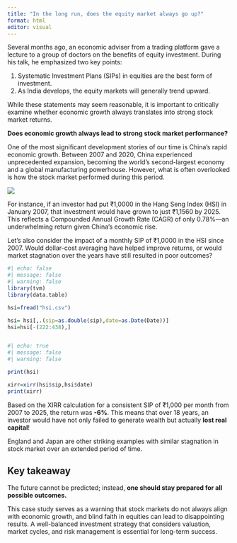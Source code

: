 ```yaml
---
title: "In the long run, does the equity market always go up?"
format: html
editor: visual
---
```


Several months ago, an economic adviser from a trading platform gave a lecture to a group of doctors on the benefits of equity investment. During his talk, he emphasized two key points:

1.  Systematic Investment Plans (SIPs) in equities are the best form of investment.\
2.  As India develops, the equity markets will generally trend upward.

While these statements may seem reasonable, it is important to critically examine whether economic growth always translates into strong stock market returns.

**Does economic growth always lead to strong stock market performance?**

One of the most significant development stories of our time is China’s rapid economic growth. Between 2007 and 2020, China experienced unprecedented expansion, becoming the world’s second-largest economy and a global manufacturing powerhouse. However, what is often overlooked is how the stock market performed during this period.

![](images/hsi.png)

For instance, if an investor had put ₹1,0000 in the Hang Seng Index (HSI) in January 2007, that investment would have grown to just ₹1,1560 by 2025. This reflects a Compounded Annual Growth Rate (CAGR) of only 0.78%—an underwhelming return given China’s economic rise.

Let’s also consider the impact of a monthly SIP of ₹1,0000 in the HSI since 2007. Would dollar-cost averaging have helped improve returns, or would market stagnation over the years have still resulted in poor outcomes?

```r
#| echo: false
#| message: false
#| warning: false
library(tvm)
library(data.table)

hsi=fread("hsi.csv")

hsi= hsi[,.(sip=as.double(sip),date=as.Date(Date))]
hsi=hsi[-(222:438),]



```

```r
#| echo: true
#| message: false
#| warning: false

print(hsi)

xirr=xirr(hsi$sip,hsi$date)
print(xirr)
```

Based on the XIRR calculation for a consistent SIP of ₹1,000 per month from 2007 to 2025, the return was **-6%**. This means that over 18 years, an investor would have not only failed to generate wealth but actually **lost real capital**!

England and Japan are other striking examples with similar stagnation in stock market over an extended period of time.

::: callout-important
## Key takeaway

The future cannot be predicted; instead, **one should stay prepared for all possible outcomes.**
:::

This case study serves as a warning that stock markets do not always align with economic growth, and blind faith in equities can lead to disappointing results. A well-balanced investment strategy that considers valuation, market cycles, and risk management is essential for long-term success.
